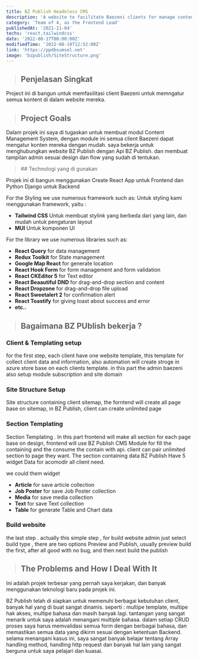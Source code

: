 ```yaml
---
title: BZ Publish Headeless CMS
description: 'A website to facilitate Baezeni clients for manage content.'
category: 'Team of 4, as the Frontend Lead'
publishedAt: '2021-11-04'
techs: 'react,tailwindcss'
date: '2022-08-17T00:00:00Z'
modifiedTime: '2022-08-19T12:52:00Z'
link: 'https://ppdbsumsel.net'
image: 'bzpublish/SiteStructure.png'
---
```


> ## Penjelasan Singkat

Project ini di bangun untuk memfasilitasi client Baezeni untuk memngatur semua kontent di dalam website mereka.

> ## Project Goals

Dalam projek ini saya di tugaskan untuk membuat modul Content Management System, dengan module ini semua client Baezeni dapat mengatur konten mereka dengan mudah. saya bekerja untuk menghubungkan website BZ Publish dengan Api BZ Publish. dan membuat tampilan admin sesuai design dan flow yang sudah di tentukan.

<blockquote className='with-icons'>
  ## Technologi yang di gunakan
  <div className='not-prose mt-2'></div>
</blockquote>

Projek ini di bangun menggunakan Create React App untuk Frontend dan Python Django untuk Backend

For the Styling we use numerous framework such as:
Untuk styling kami menggunakan framework, yaitu :

- **Tailwind CSS** Untuk membuat stylink yang berbeda dari yang lain, dan mudah untuk pengaturan layout
- **MUI** Untuk komponen UI

For the library we use numerous libraries such as:

- **React Query** for data management
- **Redux Toolkit** for State management
- **Google Map React** for generate location
- **React Hook Form** for form management and form validation
- **React CKEditor 5** for Text editor
- **React Beaautiful DND** for drag-and-drop section and content
- **React Dropzone** for drag-and-drop file upload
- **React Sweetalert 2** for confirmation alert
- **React Toastify** for giving toast about success and error
- **etc..**

> ## Bagaimana BZ PUblish bekerja ?

### Client & Templating setup

for the first step, each client have one website template, this template for collect client data and information, also automation will create stroge in azure store base on each clients template.
in this part the admin baezeni also setup module subscription and site domain

### Site Structure Setup

Site structure containing client sitemap, the forntend will create all page base on sitemap, in BZ Publish, client can create unlimited page

### Section Templating

Section Templating . In this part frontend will make all section for each page base on design, frontend will use BZ Publish CMS Module for fill the containing
and the consume the contain with api. client can pair unlimited section to page they want.
The section containing data BZ Publish Have 5 widget Data for acomodir all client need.

we could them widget

- **Article** for save article collection
- **Job Poster** for save Job Poster collection
- **Media** for save media collection
- **Text** for save Text collection
- **Table** for generate Table and Chart data

### Build website

the last step . actually this simple step , for build website admin just select build type , there are two options Preview and Publish, usually preview build the first, after all good with no bug, and then next build the publish

> ## The Problems and How I Deal With It

Ini adalah projek terbesar yang pernah saya kerjakan, dan banyak menggunakan teknologi baru pada projek ini.

BZ Publish telah di siapkan untuk memenuhi berbagai kebutuhan client, banyak hal yang di buat sangat dinamis. seperti : multipe template, multipe hak akses, multipe bahasa dan masih banyak lagi. tantangan yang sangat menarik untuk saya adalah menangani multiple bahasa. dalam setiap CRUD proses saya harus memvalidasi semua form dengan berbagai bahasa, dan memastikan semua data yang dikirm sesuai dengan ketentuan Backend. selama menangani kasus ini, saya sangat banyak belajar tentang Array handling method, handling http request dan banyak hal lain yang sangat berguna untuk saya pelajari dan kuasai.
